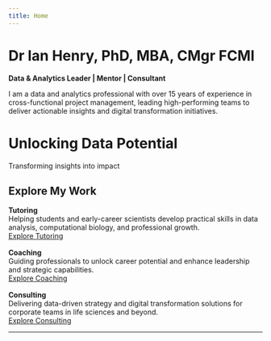 ```yaml
---
title: Home
---
```


# Dr Ian Henry, PhD, MBA, CMgr FCMI

**Data & Analytics Leader | Mentor | Consultant**

I am a data and analytics professional with over 15 years of experience in cross-functional project management, leading high-performing teams to deliver actionable insights and digital transformation initiatives.

<!-- Hero Section -->
<div class="parallax light-overlay" style="background-image: url('images/hero-main.jpg'); --overlay-opacity: 0.4;">
  <div class="overlay">
   <h1>Unlocking Data Potential</h1>
   <p>Transforming insights into impact</p>
  </div>
</div>

## Explore My Work

<div style="display:flex; gap:1rem; flex-wrap:wrap;">
  <div class="card" style="flex:1; min-width:250px;">
   **Tutoring**  
   Helping students and early-career scientists develop practical skills in data analysis, computational biology, and professional growth.  
   [Explore Tutoring](https://tutoring.drianhenry.co.uk)
  </div>

  <div class="card" style="flex:1; min-width:250px;">
   **Coaching**  
   Guiding professionals to unlock career potential and enhance leadership and strategic capabilities.  
   [Explore Coaching](https://coaching.drianhenry.co.uk)
  </div>

  <div class="card" style="flex:1; min-width:250px;">
   **Consulting**  
   Delivering data-driven strategy and digital transformation solutions for corporate teams in life sciences and beyond.  
   [Explore Consulting](https://consulting.drianhenry.co.uk)
  </div>
</div>

---

